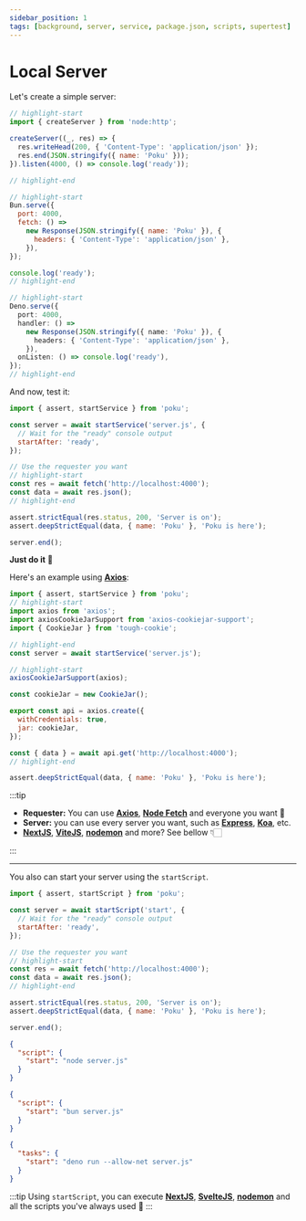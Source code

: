 ```yaml
---
sidebar_position: 1
tags: [background, server, service, package.json, scripts, supertest]
---
```



# Local Server

Let's create a simple server:

<Tabs>
  <TabItem default value='server.js (Node.js)'>

```js
// highlight-start
import { createServer } from 'node:http';

createServer((_, res) => {
  res.writeHead(200, { 'Content-Type': 'application/json' });
  res.end(JSON.stringify({ name: 'Poku' }));
}).listen(4000, () => console.log('ready'));

// highlight-end
```

  </TabItem>
  <TabItem default value='server.js (Bun)'>

```js
// highlight-start
Bun.serve({
  port: 4000,
  fetch: () =>
    new Response(JSON.stringify({ name: 'Poku' }), {
      headers: { 'Content-Type': 'application/json' },
    }),
});

console.log('ready');
// highlight-end
```

  </TabItem>
  <TabItem default value='server.js (Deno)'>

```ts
// highlight-start
Deno.serve({
  port: 4000,
  handler: () =>
    new Response(JSON.stringify({ name: 'Poku' }), {
      headers: { 'Content-Type': 'application/json' },
    }),
  onListen: () => console.log('ready'),
});
// highlight-end
```

  </TabItem>
</Tabs>

And now, test it:

<Tabs>
  <TabItem default value='test/server.test.js'>

```js
import { assert, startService } from 'poku';

const server = await startService('server.js', {
  // Wait for the "ready" console output
  startAfter: 'ready',
});

// Use the requester you want
// highlight-start
const res = await fetch('http://localhost:4000');
const data = await res.json();
// highlight-end

assert.strictEqual(res.status, 200, 'Server is on');
assert.deepStrictEqual(data, { name: 'Poku' }, 'Poku is here');

server.end();
```

  </TabItem>
</Tabs>

<FAQ title='Need to test using a consistent session? 🍪'>

**Just do it** 🚀

Here's an example using [**Axios**](https://github.com/axios/axios):

```js
import { assert, startService } from 'poku';
// highlight-start
import axios from 'axios';
import axiosCookieJarSupport from 'axios-cookiejar-support';
import { CookieJar } from 'tough-cookie';

// highlight-end
const server = await startService('server.js');

// highlight-start
axiosCookieJarSupport(axios);

const cookieJar = new CookieJar();

export const api = axios.create({
  withCredentials: true,
  jar: cookieJar,
});

const { data } = await api.get('http://localhost:4000');
// highlight-end

assert.deepStrictEqual(data, { name: 'Poku' }, 'Poku is here');
```

</FAQ>

:::tip

- **Requester:** You can use [**Axios**](https://github.com/axios/axios), [**Node Fetch**](https://github.com/node-fetch/node-fetch) and everyone you want 💙
- **Server:** you can use every server you want, such as [**Express**](https://github.com/expressjs/express), [**Koa**](https://github.com/koajs/koa), etc.
- [**NextJS**](https://github.com/vercel/next.js), [**ViteJS**](https://github.com/vitejs/vite), [**nodemon**](https://github.com/remy/nodemon) and more? See bellow 👇🏻

:::

<hr />

You also can start your server using the `startScript`.

<Tabs>
  <TabItem default value='test/server.test.js'>

```js
import { assert, startScript } from 'poku';

const server = await startScript('start', {
  // Wait for the "ready" console output
  startAfter: 'ready',
});

// Use the requester you want
// highlight-start
const res = await fetch('http://localhost:4000');
const data = await res.json();
// highlight-end

assert.strictEqual(res.status, 200, 'Server is on');
assert.deepStrictEqual(data, { name: 'Poku' }, 'Poku is here');

server.end();
```

  </TabItem>
  <TabItem default value='package.json (Node.js)'>

```json
{
  "script": {
    "start": "node server.js"
  }
}
```

  </TabItem>
  <TabItem value='package.json (Bun)'>

```json
{
  "script": {
    "start": "bun server.js"
  }
}
```

  </TabItem>
  <TabItem value='deno.json (Deno)'>

```json
{
  "tasks": {
    "start": "deno run --allow-net server.js"
  }
}
```

  </TabItem>
</Tabs>

:::tip
Using `startScript`, you can execute [**NextJS**](https://github.com/vercel/next.js), [**SvelteJS**](https://github.com/sveltejs/svelte), [**nodemon**](https://github.com/remy/nodemon) and all the scripts you've always used 🐷
:::
